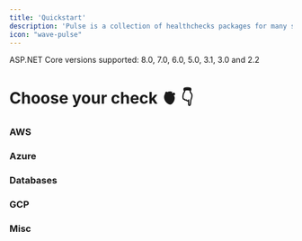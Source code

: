 ```yaml
---
title: 'Quickstart'
description: 'Pulse is a collection of healthchecks packages for many services and databases'
icon: "wave-pulse"
---
```


<Note>ASP.NET Core versions supported: 8.0, 7.0, 6.0, 5.0, 3.1, 3.0 and 2.2</Note>


# Choose your check 🫀 👇

### AWS

<CardGroup cols={3}>
  <Card
    title="Amazon S3"
    icon="aws"
    href="/checks/amazon-s3"
  />

  <Card
    title="Amazon Secrets Manager"
    icon="aws"
    href="/checks/amazon-secrets-manager"
  />
  <Card
    title="Amazon SNS"
    icon="aws"
    href="/checks/amazon-sns"
  />
  <Card
    title="Amazon SQS"
    icon="aws"
    href="/checks/amazon-sqs"
  />
  <Card
    title="Amazon Systems Manager"
    icon="aws"
    href="/checks/amazon-systems-manager"
  />
</CardGroup>

### Azure

<CardGroup cols={3}>
  <Card
    title="Azure Application Insights"
    icon="microsoft"
    href="/api-playground/configuration"
  />
  <Card
    title="Azure Tables"
    icon="microsoft"
    href="/api-playground/configuration"
  />
  <Card
    title="Azure IoT Hub"
    icon="microsoft"
    href="/api-playground/configuration"
  />
  <Card
    title="Azure Key Vault Secrets"
    icon="microsoft"
    href="/api-playground/configuration"
  />
  <Card
    title="Azure Event Hubs"
    icon="microsoft"
    href="/api-playground/configuration"
  />
  <Card
    title="Azure Blob Storage"
    icon="microsoft"
    href="/api-playground/configuration"
  />
  <Card
    title="Azure File Storage"
    icon="microsoft"
    href="/api-playground/configuration"
  />
  <Card
    title="Azure Queue Storage"
    icon="microsoft"
    href="/api-playground/configuration"
  />
  <Card
    title="Azure DigitalTwin"
    icon="microsoft"
    href="/api-playground/configuration"
  />
  <Card
    title="Azure Key Vault"
    icon="microsoft"
    href="/api-playground/configuration"
  />
  <Card
    title="Azure Search"
    icon="microsoft"
    href="/api-playground/configuration"
  />
  <Card
    title="Azure Service Bus"
    icon="microsoft"
    href="/api-playground/configuration"
  />
  <Card
    title="Azure DocumentDb"
    icon="microsoft"
    href="/api-playground/configuration"
  />
  <Card
    title="Amazon DynamoDb"
    icon="microsoft"
    href="/api-playground/configuration"
  />
</CardGroup>


### Databases

<CardGroup cols={3}>
  <Card
    title="ArangoDB"
    icon="database"
    href="/api-playground/configuration"
  />
  <Card
    title="CosmosDb"
    icon="database"
    href="/settings/global"
  />
  <Card
    title="InfluxDB"
    icon="database"
    href="/settings/global"
  />
  <Card
    title="MongoDB"
    icon="database"
    href="/settings/global"
  />
  <Card
    title="MySql"
    icon="database"
    href="/settings/global"
  />
  <Card
    title="Postgres"
    icon="database"
    href="/settings/global"
  />
  <Card
    title="Oracle"
    icon="database"
    href="/settings/global"
  />
  <Card
    title="RavenDB"
    icon="database"
    href="/settings/global"
  />
  <Card
    title="Redis"
    icon="redis"
    href="/settings/global"
  />
  <Card
    title="Sqlite"
    icon="database"
    href="/settings/global"
  />
  <Card
    title="Sql Server"
    icon="database"
    href="/settings/global"
  />
  <Card
    title="Elasticsearch"
    icon="database"
    href="/api-playground/configuration"
  />
  <Card
    title="EventStore"
    icon="database"
    href="/api-playground/configuration"
  />
  <Card
    title="EventStore gRPC"
    icon="database"
    href="/api-playground/configuration"
  />
</CardGroup>


### GCP

<CardGroup cols={3}>
  <Card
    title="Google Cloud Firestore"
    icon="google"
    href="/api-playground/configuration"
  />
</CardGroup>

### Misc
<CardGroup cols={3}>
  <Card
    title="ApplicationStatus"
    icon="wave-pulse"
    href="/api-playground/configuration"
  />

  <Card
    title="Consul"
    icon="wave-pulse"
    href="/api-playground/configuration"
  />
  <Card
    title="Dapr"
    icon="wave-pulse"
    href="/api-playground/configuration"
  />

  <Card
    title="Gremlin"
    icon="wave-pulse"
    href="/api-playground/configuration"
  />

  <Card
    title="Hangfire"
    icon="wave-pulse"
    href="/api-playground/configuration"
  />

  <Card
    title="IbmMQ"
    icon="wave-pulse"
    href="/api-playground/configuration"
  />

  <Card
    title="Kafka"
    icon="wave-pulse"
    href="/api-playground/configuration"
  />

  <Card
    title="Kubernetes"
    icon="wave-pulse"
    href="/api-playground/configuration"
  />

  <Card
    title="Nats"
    icon="wave-pulse"
    href="/api-playground/configuration"
  />

  <Card
    title="Network"
    icon="wave-pulse"
    href="/api-playground/configuration"
  />

  <Card
    title="Identity Server"
    icon="wave-pulse"
    href="/api-playground/configuration"
  />

  <Card
    title="RabbitMQ"
    icon="wave-pulse"
    href="/api-playground/configuration"
  />


  <Card
    title="SendGrid"
    icon="wave-pulse"
    href="/api-playground/configuration"
  />

  <Card
    title="SignalR"
    icon="wave-pulse"
    href="/api-playground/configuration"
  />

  <Card
    title="Solr"
    icon="wave-pulse"
    href="/api-playground/configuration"
  />

  <Card
    title="System"
    icon="wave-pulse"
    href="/api-playground/configuration"
  />

  <Card
    title="Uris"
    icon="wave-pulse"
    href="/api-playground/configuration"
  />
</CardGroup>
